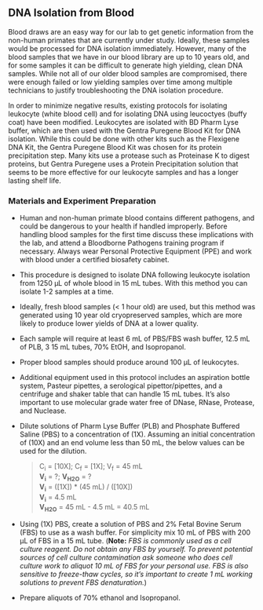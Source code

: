 ## DNA Isolation from Blood

Blood draws are an easy way for our lab to get genetic information from the non-human primates that are currently under study.  Ideally, these samples would be processed for DNA isolation immediately.  However, many of the blood samples that we have in our blood library are up to 10 years old, and for some samples it can be difficult to generate high yielding, clean DNA samples.  While not all of our older blood samples are compromised, there were enough failed or low yielding samples over time among multiple technicians to justify troubleshooting the DNA isolation procedure.

In order to minimize negative results, existing protocols for isolating leukocyte (white blood cell) and for isolating DNA using leucoctyes (buffy coat) have been modified.  Leukocytes are isolated with BD Pharm Lyse buffer, which are then used with the Gentra Puregene Blood Kit for DNA isolation.  While this could be done with other kits such as the Flexigene DNA Kit, the Gentra Puregene Blood Kit was chosen for its protein precipitation step.  Many kits use a protease such as Proteinase K to digest proteins, but Gentra Puregene uses a Protein Precipitation solution that seems to be more effective for our leukocyte samples and has a longer lasting shelf life.
 
### Materials and Experiment Preparation

* Human and non-human primate blood contains different pathogens, and could be dangerous to your health if handled improperly.  Before handling blood samples for the first time discuss these implications with the lab, and attend a Bloodborne Pathogens training program if necessary.  Always wear Personal Protective Equipment (PPE) and work with blood under a certified biosafety cabinet.
*	This procedure is designed to isolate DNA following leukocyte isolation from 1250 µL of whole blood in 15 mL tubes.  With this method you can isolate 1-2 samples at a time.  
*	Ideally, fresh blood samples (< 1 hour old) are used, but this method was generated using 10 year old cryopreserved samples, which are more likely to produce lower yields of DNA at a lower quality.
*	Each sample will require at least 6 mL of PBS/FBS wash buffer, 12.5 mL of PLB, 3 15 mL tubes, 70% EtOH, and Isopropanol.
*	Proper blood samples should produce around 100 µL of leukocytes.
*	Additional equipment used in this protocol includes an aspiration bottle system, Pasteur pipettes, a serological pipettor/pipettes, and a centrifuge and shaker table that can handle 15 mL tubes.  It’s also important to use molecular grade water free of DNase, RNase, Protease, and Nuclease.
*	Dilute solutions of Pharm Lyse Buffer (PLB) and Phosphate Buffered Saline (PBS) to a concentration of (1X).  Assuming an initial concentration of (10X) and an end volume less than 50 mL, the below values can be used for the dilution.

    > C~i~ = [10X];   C~f~ = [1X];   V~f~ = 45 mL  
    > **V~i~** = ?;   **V~H2O~** = ?  
    > **V~i~** = ([1X]) \* (45 mL) / ([10X])  
    > **V~i~** = 4.5 mL  
    > **V~H2O~** = 45 mL - 4.5 mL = 40.5 mL
    
*	Using (1X) PBS, create a solution of PBS and 2% Fetal Bovine Serum (FBS) to use as a wash buffer.  For simplicity mix 10 mL of PBS with 200 µL of FBS in a 15 mL tube.  (**Note:**  *FBS is commonly used as a cell culture reagent.  Do not obtain any FBS by yourself.  To prevent potential sources of cell culture contamination ask someone who does cell culture work to aliquot 10 mL of FBS for your personal use.  FBS is also sensitive to freeze-thaw cycles, so it’s important to create 1 mL working solutions to prevent FBS denaturation.*)
*	Prepare aliquots of 70% ethanol and Isopropanol.
